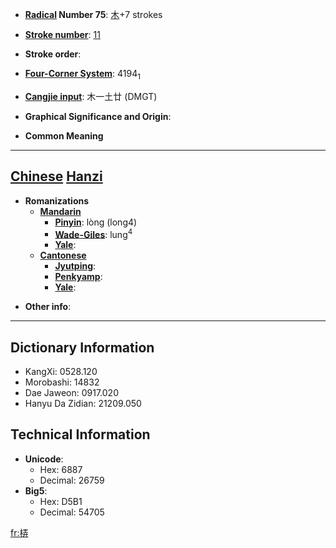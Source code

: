 * '''[[Wiktionary:Chinese radical index| Radical]] Number 75''': [[Wiktionary:Chinese radical index 木|木]]+7 strokes

* '''[[Wiktionary:Chinese total strokes index|Stroke number]]''': [[Wiktionary:Chinese total strokes index 11|11]]

* '''Stroke order''': 

* '''[[Wiktionary:Chinese four corner index|Four-Corner System]]''': 4194<sub>1</sub>

* '''[[Wiktionary:Chinese Cangjie index|Cangjie input]]''': 木一土廿 (DMGT)

* '''Graphical Significance and Origin''': 

* '''Common Meaning'''

----

== [[Chinese]] [[Hanzi]] ==

* '''Romanizations'''
** '''[[Mandarin]]'''
*** '''[[Pinyin]]''': lòng (long4)
*** '''[[Wade-Giles]]''': lung<sup>4</sup>
*** '''[[Yale]]''': 
** '''[[Cantonese]]'''
*** '''[[Jyutping]]''':
*** '''[[Penkyamp]]''': 
*** '''[[Yale]]''': 

* '''Other info''': 

----

== Dictionary Information ==

* KangXi: 0528.120
* Morobashi: 14832
* Dae Jaweon: 0917.020
* Hanyu Da Zidian: 21209.050

== Technical Information ==

* '''Unicode''':
** Hex: 6887
** Decimal: 26759
* '''Big5''':
** Hex: D5B1
** Decimal: 54705

[[fr:梇]]